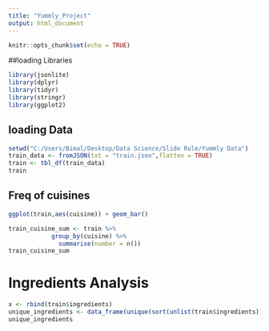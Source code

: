 ```yaml
---
title: "Yummly_Project"
output: html_document
---
```


```r
knitr::opts_chunk$set(echo = TRUE)
```

##loading Libraries

```r
library(jsonlite)
library(dplyr)
library(tidyr)
library(stringr)
library(ggplot2)
```
## loading Data 

```r
setwd("C:/Users/Bimal/Desktop/Data Science/Slide Rule/Yummly Data")
train_data <- fromJSON(txt = "train.json",flatten = TRUE)
train <- tbl_df(train_data)
train
```

## Freq of cuisines

```r
ggplot(train,aes(cuisine)) + geom_bar()
```

```r
train_cuisine_sum <- train %>% 
            group_by(cuisine) %>% 
              summarise(number = n())
train_cuisine_sum
```

# Ingredients Analysis
```r
x <- rbind(train$ingredients)
unique_ingredients <- data_frame(unique(sort(unlist(train$ingredients))))
unique_ingredients

```


